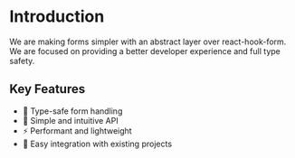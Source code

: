 # Introduction

We are making forms simpler with an abstract layer over react-hook-form. We are focused on providing a better developer experience and full type safety.

## Key Features

- 🎯 Type-safe form handling
- 🎨 Simple and intuitive API
- ⚡ Performant and lightweight
- 🔄 Easy integration with existing projects
